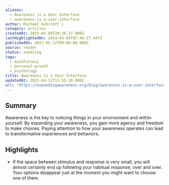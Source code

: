 ```yaml
---
aliases:
  - Awareness is a User Interface
  - awareness-is-a-user-interface
author: Michael Ashcroft |
category: articles
createdAt: 2025-02-09T20:38:37.000Z
lastHighlightedOn: 2024-04-04T07:46:37.447Z
publishedOn: 2021-05-12T00:00:00.000Z
source: reader
status: seedling
tags:
  - mindfulness
  - personal-growth
  - psychology
title: Awareness is a User Interface
updatedAt: 2025-04-12T15:55:18.000Z
url: 'https://expandingawareness.org/blog/awareness-is-a-user-interface/'
---
```

## Summary

Awareness is the key to noticing things in your environment and within yourself. By expanding your awareness, you gain more agency and freedom to make choices. Paying attention to how your awareness operates can lead to transformative experiences and behaviors.

## Highlights

- If the space between stimulus and response is very small, you will almost certainly end up following your habitual response, over and over. Your options disappear just at the moment you might want to choose one of them.
